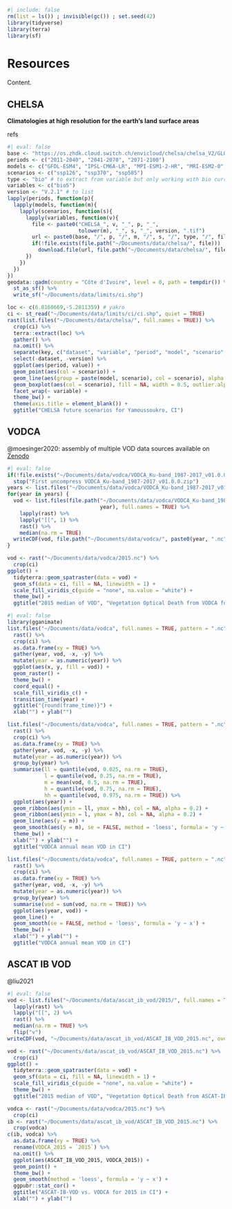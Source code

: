 ```r
#| include: false
rm(list = ls()) ; invisible(gc()) ; set.seed(42)
library(tidyverse)
library(terra)
library(sf)
```

# Resources {.unnumbered}

Content.

## CHELSA

**Climatologies at high resolution for the earth's land surface areas**

refs

```r
#| eval: false
base <- "https://os.zhdk.cloud.switch.ch/envicloud/chelsa/chelsa_V2/GLOBAL/climatologies"
periods <- c("2011-2040", "2041-2070", "2071-2100")
models <- c("GFDL-ESM4", "IPSL-CM6A-LR", "MPI-ESM1-2-HR", "MRI-ESM2-0", "UKESM1-0-LL")
scenarios <- c("ssp126", "ssp370", "ssp585")
type <- "bio" # to extract from variable but only working with bio currently
variables <- c("bio5")
version <- "V.2.1" # to list
lapply(periods, function(p){
  lapply(models, function(m){
    lapply(scenarios, function(s){
      lapply(variables, function(v){
        file <- paste0("CHELSA_", v, "_", p, "_", 
                       tolower(m), "_", s, "_", version, ".tif")
        url <- paste0(base, "/", p, "/", m, "/", s, "/", type, "/", file)
        if(!file.exists(file.path("~/Documents/data/chelsa/", file)))
          download.file(url, file.path("~/Documents/data/chelsa/", file))
      })
    })
  })
})
geodata::gadm(country = "Côte d'Ivoire", level = 0, path = tempdir()) %>% 
  st_as_sf() %>% 
  write_sf("~/Documents/data/limits/ci.shp")
```

```r
loc <- c(6.8160669,-5.2811359) # yakro
ci <- st_read("~/Documents/data/limits/ci/ci.shp", quiet = TRUE)
rast(list.files("~/Documents/data/chelsa/", full.names = TRUE)) %>% 
  crop(ci) %>% 
  terra::extract(loc) %>% 
  gather() %>% 
  na.omit() %>% 
  separate(key, c("dataset", "variable", "period", "model", "scenario", "version"), "_") %>% 
  select(-dataset, -version) %>% 
  ggplot(aes(period, value)) +
  geom_point(aes(col = scenario)) +
  geom_line(aes(group = paste(model, scenario), col = scenario), alpha = 0.5) +
  geom_boxplot(aes(col = scenario), fill = NA, width = 0.5, outlier.alpha = 0) +
  facet_wrap(~ variable) +
  theme_bw() +
  theme(axis.title = element_blank()) +
  ggtitle("CHELSA future scenarios for Yamoussoukro, CI")
```

## VODCA

@moesinger2020: assembly of multiple VOD data sources available on [Zenodo](https://zenodo.org/record/2575599)

```r
#| eval: false
if(!file.exists("~/Documents/data/vodca/VODCA_Ku-band_1987-2017_v01.0.0"))
  stop("First uncompress VODCA_Ku-band_1987-2017_v01.0.0.zip")
years <- list.files("~/Documents/data/vodca/VODCA_Ku-band_1987-2017_v01.0.0/Ku-band/")
for(year in years) {
  vod <- list.files(file.path("~/Documents/data/vodca/VODCA_Ku-band_1987-2017_v01.0.0/Ku-band/", 
                              year), full.names = TRUE) %>% 
    lapply(rast) %>% 
    lapply("[[", 1) %>% 
    rast() %>% 
    median(na.rm = TRUE) 
  writeCDF(vod, file.path("~/Documents/data/vodca/", paste0(year, ".nc")), overwrite = TRUE)  
}
```

```r
vod <- rast("~/Documents/data/vodca/2015.nc") %>% 
  crop(ci)
ggplot() +
  tidyterra::geom_spatraster(data = vod) +
  geom_sf(data = ci, fill = NA, linewidth = 1) +
  scale_fill_viridis_c(guide = "none", na.value = "white") +
  theme_bw() +
  ggtitle("2015 median of VOD", "Vegetation Optical Death from VODCA for 365 days")
```

```r
#| eval: false
library(gganimate)
list.files("~/Documents/data/vodca", full.names = TRUE, pattern = ".nc") %>% 
  rast() %>% 
  crop(ci) %>% 
  as.data.frame(xy = TRUE) %>% 
  gather(year, vod, -x, -y) %>% 
  mutate(year = as.numeric(year)) %>% 
  ggplot(aes(x, y, fill = vod)) +
  geom_raster() +
  theme_bw() +
  coord_equal() +
  scale_fill_viridis_c() +
  transition_time(year) +
  ggtitle("{round(frame_time)}") +
  xlab("") + ylab("")
```

```r
list.files("~/Documents/data/vodca", full.names = TRUE, pattern = ".nc") %>% 
  rast() %>% 
  crop(ci) %>% 
  as.data.frame(xy = TRUE) %>% 
  gather(year, vod, -x, -y) %>% 
  mutate(year = as.numeric(year)) %>% 
  group_by(year) %>% 
  summarise(ll = quantile(vod, 0.025, na.rm = TRUE),
            l = quantile(vod, 0.25, na.rm = TRUE),
            m = mean(vod, 0.5, na.rm = TRUE),
            h = quantile(vod, 0.75, na.rm = TRUE),
            hh = quantile(vod, 0.975, na.rm = TRUE)) %>% 
  ggplot(aes(year)) +
  geom_ribbon(aes(ymin = ll, ymax = hh), col = NA, alpha = 0.2) +
  geom_ribbon(aes(ymin = l, ymax = h), col = NA, alpha = 0.2) +
  geom_line(aes(y = m)) +
  geom_smooth(aes(y = m), se = FALSE, method = 'loess', formula = 'y ~ x') +
  theme_bw() +
  xlab("") + ylab("") +
  ggtitle("VODCA annual mean VOD in CI")
```

```r
list.files("~/Documents/data/vodca", full.names = TRUE, pattern = ".nc") %>% 
  rast() %>% 
  crop(ci) %>% 
  as.data.frame(xy = TRUE) %>% 
  gather(year, vod, -x, -y) %>% 
  mutate(year = as.numeric(year)) %>% 
  group_by(year) %>% 
  summarise(vod = sum(vod, na.rm = TRUE)) %>% 
  ggplot(aes(year, vod)) +
  geom_line() +
  geom_smooth(se = FALSE, method = 'loess', formula = 'y ~ x') +
  theme_bw() +
  xlab("") + ylab("") +
  ggtitle("VODCA annual mean VOD in CI")
```

## ASCAT IB VOD

@liu2021

```r
#| eval: false
vod <- list.files("~/Documents/data/ascat_ib_vod/2015/", full.names = TRUE) %>% 
  lapply(rast) %>% 
  lapply("[[", 2) %>% 
  rast() %>% 
  median(na.rm = TRUE) %>% 
  flip("v")
writeCDF(vod, "~/Documents/data/ascat_ib_vod/ASCAT_IB_VOD_2015.nc", overwrite = TRUE)
```

```r
vod <- rast("~/Documents/data/ascat_ib_vod/ASCAT_IB_VOD_2015.nc") %>% 
  crop(ci)
ggplot() +
  tidyterra::geom_spatraster(data = vod) +
  geom_sf(data = ci, fill = NA, linewidth = 1) +
  scale_fill_viridis_c(guide = "none", na.value = "white") +
  theme_bw() +
  ggtitle("2015 median of VOD", "Vegetation Optical Death from ASCAT-IB-VOD for 365 days")
```

```r
vodca <- rast("~/Documents/data/vodca/2015.nc") %>% 
  crop(ci)
ib <- rast("~/Documents/data/ascat_ib_vod/ASCAT_IB_VOD_2015.nc") %>% 
  crop(vodca)
c(ib, vodca) %>% 
  as.data.frame(xy = TRUE) %>% 
  rename(VODCA_2015 = `2015`) %>% 
  na.omit() %>% 
  ggplot(aes(ASCAT_IB_VOD_2015, VODCA_2015)) +
  geom_point() +
  theme_bw() +
  geom_smooth(method = 'loess', formula = 'y ~ x') +
  ggpubr::stat_cor() +
  ggtitle("ASCAT-IB-VOD vs. VODCA for 2015 in CI") +
  xlab("") + ylab("")
```
